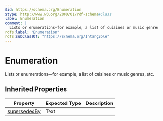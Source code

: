```yaml
---
$id: https://schema.org/Enumeration
$type: http://www.w3.org/2000/01/rdf-schema#Class
label: Enumeration
comment: |
  Lists or enumerations—for example, a list of cuisines or music genres, etc.
rdfs:label: "Enumeration"
rdfs:subClassOf: "https://schema.org/Intangible"
---
```


# Enumeration

Lists or enumerations—for example, a list of cuisines or music genres, etc.

## Inherited Properties

| Property | Expected Type | Description |
| --- | --- | --- |
| [supersededBy](https://schema.org/supersededBy) | Text |  |
